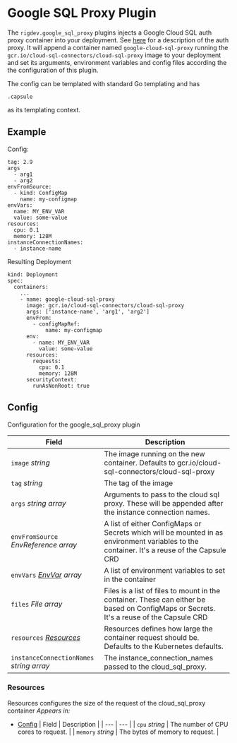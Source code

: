 # Google SQL Proxy Plugin

The `rigdev.google_sql_proxy` plugins injects a Google Cloud SQL auth proxy container into your deployment. See [here](https://cloud.google.com/sql/docs/mysql/sql-proxy) for a description of the auth proxy.
It will append a container named `google-cloud-sql-proxy` running the `gcr.io/cloud-sql-connectors/cloud-sql-proxy` image to your deployment and set its arguments, environment variables and config files according the the configuration of this plugin.

The config can be templated with standard Go templating and has
```
.capsule
```
as its templating context.

## Example
Config:
```
tag: 2.9  
args
  - arg1
  - arg2
envFromSource:
  - kind: ConfigMap
    name: my-configmap
envVars:
  name: MY_ENV_VAR
  value: some-value
resources:
  cpu: 0.1
  memory: 128M
instanceConnectionNames:
  - instance-name
```
Resulting Deployment
```
kind: Deployment
spec:
  containers:
    ...
    - name: google-cloud-sql-proxy
      image: gcr.io/cloud-sql-connectors/cloud-sql-proxy
      args: ['instance-name', 'arg1', 'arg2']
      envFrom:
        - configMapRef:
            name: my-configmap
      env:
        - name: MY_ENV_VAR
          value: some-value
      resources:
        requests:
          cpu: 0.1
          memory: 128M
      securityContext:
        runAsNonRoot: true
```
## Config



Configuration for the google_sql_proxy plugin

| Field | Description |
| --- | --- |
| `image` _string_ | The image running on the new container. Defaults to gcr.io/cloud-sql-connectors/cloud-sql-proxy |
| `tag` _string_ | The tag of the image |
| `args` _string array_ | Arguments to pass to the cloud sql proxy. These will be appended after the instance connection names. |
| `envFromSource` _EnvReference array_ | A list of either ConfigMaps or Secrets which will be mounted in as environment variables to the container. It's a reuse of the Capsule CRD |
| `envVars` _[EnvVar](https://kubernetes.io/docs/reference/generated/kubernetes-api/v1.28/#envvar-v1-core) array_ | A list of environment variables to set in the container |
| `files` _File array_ | Files is a list of files to mount in the container. These can either be based on ConfigMaps or Secrets. It's a reuse of the Capsule CRD |
| `resources` _[Resources](#resources)_ | Resources defines how large the container request should be. Defaults to the Kubernetes defaults. |
| `instanceConnectionNames` _string array_ | The instance_connection_names passed to the cloud_sql_proxy. |



### Resources

Resources configures the size of the request of the cloud_sql_proxy container
_Appears in:_
- [Config](#config)
| Field | Description |
| --- | --- |
| `cpu` _string_ | The number of CPU cores to request. |
| `memory` _string_ | The bytes of memory to request. |

